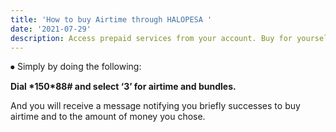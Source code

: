 ```yaml
---
title: 'How to buy Airtime through HALOPESA '
date: '2021-07-29'
description: Access prepaid services from your account. Buy for yourself or buy to others in real-time. You can buy airtime quickly and conveniently using your HaloPesa account
---
```


⦁ Simply by doing the following:

**Dial \*150*88# and select ‘3’ for airtime and bundles.**

And you will receive a message notifying you briefly successes to buy airtime and to the amount of money you chose.